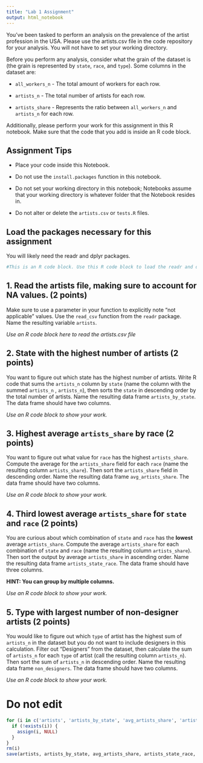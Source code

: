 ```yaml
---
title: "Lab 1 Assignment"
output: html_notebook
---
```


You've been tasked to perform an analysis on the prevalence of the artist profession in the USA. Please use the artists.csv file in the code repository for your analysis. You will not have to set your working directory.

Before you perform any analysis, consider what the grain of the dataset is (the grain is represented by `state`, `race`, and `type`). Some columns in the dataset are:

-   `all_workers_n` - The total amount of workers for each row.

-   `artists_n` - The total number of artists for each row.

-   `artists_share` - Represents the ratio between `all_workers_n` and `artists_n` for each row.

Additionally, please perform your work for this assignment in this R notebook. Make sure that the code that you add is inside an R code block.

## Assignment Tips

-   Place your code inside this Notebook.

-   Do not use the `install.packages` function in this notebook.

-   Do not set your working directory in this notebook; Notebooks assume that your working directory is whatever folder that the Notebook resides in.

-   Do not alter or delete the `artists.csv` or `tests.R` files.

## Load the packages necessary for this assignment

You will likely need the readr and dplyr packages.

```r
#This is an R code block. Use this R code block to load the readr and dplyr packages

```

## 1. Read the artists file, making sure to account for NA values. (2 points)

Make sure to use a parameter in your function to explicitly note "not applicable" values. Use the `read_csv` function from the `readr` package. Name the resulting variable `artists`.

*Use an R code block here to read the artists.csv file*

## 2. State with the highest number of artists (2 points)

You want to figure out which state has the highest number of artists. Write R code that sums the `artists_n` column by `state` (name the column with the summed `artists_n` , `artists_n`), then sorts the `state` in descending order by the total number of artists. Name the resulting data frame `artists_by_state`. The data frame should have two columns.

*Use an R code block to show your work.*

## 3. Highest average `artists_share` by race (2 points)

You want to figure out what value for `race` has the highest `artists_share`. Compute the average for the `artists_share` field for each `race` (name the resulting column `artists_share`). Then sort the `artists_share` field in descending order. Name the resulting data frame `avg_artists_share`. The data frame should have two columns.

*Use an R code block to show your work.*

## 4. Third lowest average `artists_share` for `state` and `race` (2 points)

You are curious about which combination of `state` and `race` has the **lowest** average `artists_share`. Compute the average `artists_share` for each combination of `state` and `race` (name the resulting column `artists_share`). Then sort the output by average `artists_share` in ascending order. Name the resulting data frame `artists_state_race`. The data frame should have three columns.

**HINT: You can group by multiple columns.**

*Use an R code block to show your work.*

## 5. Type with largest number of non-designer artists (2 points)

You would like to figure out which `type` of artist has the highest sum of `artists_n` in the dataset but you do not want to include designers in this calculation. Filter out "Designers" from the dataset, then calculate the sum of `artists_n` for each `type` of artist (call the resulting column `artists_n`). Then sort the sum of `artists_n` in descending order. Name the resulting data frame `non_designers`. The data frame should have two columns.

*Use an R code block to show your work.*

# Do not edit

```r
for (i in c('artists', 'artists_by_state', 'avg_artists_share', 'artists_state_race', 'non_designers')) {
  if (!exists(i)) {
    assign(i, NULL)
  }
}
rm(i)
save(artists, artists_by_state, avg_artists_share, artists_state_race, non_designers, file = 'answers.rda')
```
